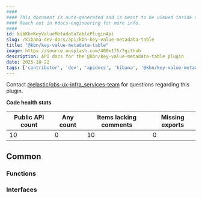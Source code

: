 ```yaml
---
####
#### This document is auto-generated and is meant to be viewed inside our experimental, new docs system.
#### Reach out in #docs-engineering for more info.
####
id: kibKbnKeyValueMetadataTablePluginApi
slug: /kibana-dev-docs/api/kbn-key-value-metadata-table
title: "@kbn/key-value-metadata-table"
image: https://source.unsplash.com/400x175/?github
description: API docs for the @kbn/key-value-metadata-table plugin
date: 2025-10-22
tags: ['contributor', 'dev', 'apidocs', 'kibana', '@kbn/key-value-metadata-table']
---
```




Contact [@elastic/obs-ux-infra_services-team](https://github.com/orgs/elastic/teams/obs-ux-infra_services-team) for questions regarding this plugin.

**Code health stats**

| Public API count  | Any count | Items lacking comments | Missing exports |
|-------------------|-----------|------------------------|-----------------|
| 10 | 0 | 10 | 0 |

## Common

### Functions
<DocDefinitionList data={kbnKeyValueMetadataTableObj.common.functions}/>

### Interfaces
<DocDefinitionList data={kbnKeyValueMetadataTableObj.common.interfaces}/>

